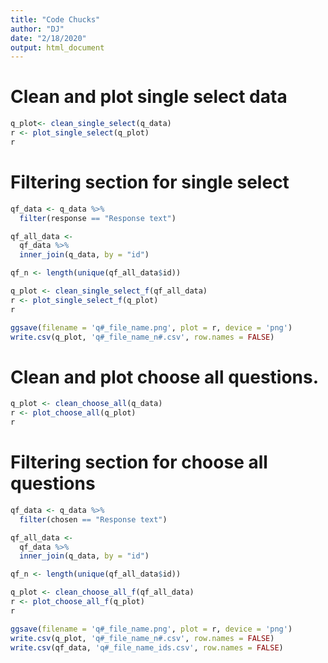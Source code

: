 ```yaml
---
title: "Code Chucks"
author: "DJ"
date: "2/18/2020"
output: html_document
---
```

# Clean and plot single select data
```r
q_plot<- clean_single_select(q_data)
r <- plot_single_select(q_plot)
r
```

# Filtering section for single select

```r
qf_data <- q_data %>%
  filter(response == "Response text")
```

```r
qf_all_data <- 
  qf_data %>%
  inner_join(q_data, by = "id")

qf_n <- length(unique(qf_all_data$id))
```

```r
q_plot <- clean_single_select_f(qf_all_data)
r <- plot_single_select_f(q_plot)
r
```

```r
ggsave(filename = 'q#_file_name.png', plot = r, device = 'png')
write.csv(q_plot, 'q#_file_name_n#.csv', row.names = FALSE)
```

# Clean and plot choose all questions.

```r
q_plot <- clean_choose_all(q_data)
r <- plot_choose_all(q_plot)
r
```


# Filtering section for choose all questions

```r
qf_data <- q_data %>%
  filter(chosen == "Response text")
```

```r
qf_all_data <- 
  qf_data %>%
  inner_join(q_data, by = "id")

qf_n <- length(unique(qf_all_data$id))
```

```r
q_plot <- clean_choose_all_f(qf_all_data)
r <- plot_choose_all_f(q_plot)
r
```

```r
ggsave(filename = 'q#_file_name.png', plot = r, device = 'png')
write.csv(q_plot, 'q#_file_name_n#.csv', row.names = FALSE)
write.csv(qf_data, 'q#_file_name_ids.csv', row.names = FALSE)
```

